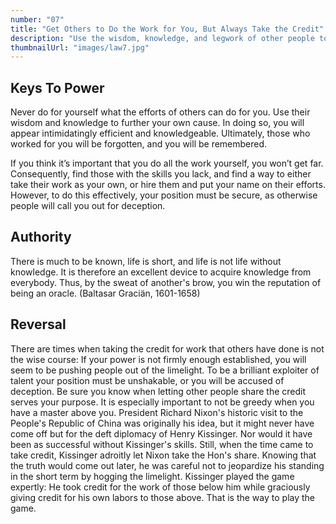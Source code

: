 ```yaml
---
number: "07"
title: "Get Others to Do the Work for You, But Always Take the Credit"
description: "Use the wisdom, knowledge, and legwork of other people to further your own cause. Not only will such assistance save you valuable time and energy, it will give you a godlike aura of efficiency and speed. In the end your helpers will be forgotten and you will be remembered. Never do yourself what others can do for you."
thumbnailUrl: "images/law7.jpg"
---
```


## Keys To Power

Never do for yourself what the efforts of others can do for you. Use their wisdom and knowledge to further your own cause. In doing so, you will appear intimidatingly efficient and knowledgeable. Ultimately, those who worked for you will be forgotten, and you will be remembered. 

If you think it’s important that you do all the work yourself, you won’t get far. Consequently, find those with the skills you lack, and find a way to either take their work as your own, or hire them and put your name on their efforts. However, to do this effectively, your position must be secure, as otherwise people will call you out for deception.

## Authority

There is much to be known, life is short, and life is not life without knowledge. It is therefore an excellent device to acquire knowledge from everybody. Thus, by the sweat of another's brow, you win the reputation of being an oracle. (Baltasar Graciän, 1601-1658)

## Reversal

There are times when taking the credit for work that others have done is not the wise course: If your power is not firmly enough established, you will seem to be pushing people out of the limelight. To be a brilliant exploiter of talent your position must be unshakable, or you will be accused of deception. Be sure you know when letting other people share the credit serves your purpose. It is especially important to not be greedy when you have a master above you. President Richard Nixon's historic visit to the People's Republic of China was originally his idea, but it might never have come off but for the deft diplomacy of Henry Kissinger. Nor would it have been as successful without Kissinger's skills. Still, when the time came to take credit, Kissinger adroitly let Nixon take the Hon's share. Knowing that the truth would come out later, he was careful not to jeopardize his standing in the short term by hogging the limelight. Kissinger played the game expertly: He took credit for the work of those below him while graciously giving credit for his own labors to those above. That is the way to play the game.